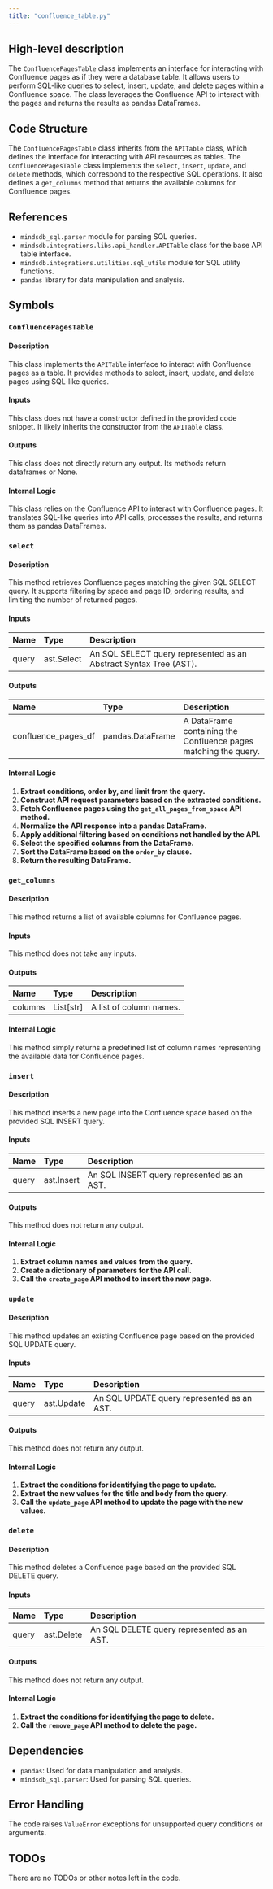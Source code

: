 ```yaml
---
title: "confluence_table.py"
---
```


## High-level description
The `ConfluencePagesTable` class implements an interface for interacting with Confluence pages as if they were a database table. It allows users to perform SQL-like queries to select, insert, update, and delete pages within a Confluence space. The class leverages the Confluence API to interact with the pages and returns the results as pandas DataFrames.

## Code Structure
The `ConfluencePagesTable` class inherits from the `APITable` class, which defines the interface for interacting with API resources as tables. The `ConfluencePagesTable` class implements the `select`, `insert`, `update`, and `delete` methods, which correspond to the respective SQL operations. It also defines a `get_columns` method that returns the available columns for Confluence pages.

## References
- `mindsdb_sql.parser` module for parsing SQL queries.
- `mindsdb.integrations.libs.api_handler.APITable` class for the base API table interface.
- `mindsdb.integrations.utilities.sql_utils` module for SQL utility functions.
- `pandas` library for data manipulation and analysis.

## Symbols

### `ConfluencePagesTable`
#### Description
This class implements the `APITable` interface to interact with Confluence pages as a table. It provides methods to select, insert, update, and delete pages using SQL-like queries.

#### Inputs
This class does not have a constructor defined in the provided code snippet. It likely inherits the constructor from the `APITable` class.

#### Outputs
This class does not directly return any output. Its methods return dataframes or None.

#### Internal Logic
This class relies on the Confluence API to interact with Confluence pages. It translates SQL-like queries into API calls, processes the results, and returns them as pandas DataFrames.

### `select`
#### Description
This method retrieves Confluence pages matching the given SQL SELECT query. It supports filtering by space and page ID, ordering results, and limiting the number of returned pages.

#### Inputs
| Name | Type | Description |
|:-----|:-----|:------------|
| query | ast.Select | An SQL SELECT query represented as an Abstract Syntax Tree (AST). |

#### Outputs
| Name | Type | Description |
|:-----|:-----|:------------|
| confluence_pages_df | pandas.DataFrame | A DataFrame containing the Confluence pages matching the query. |

#### Internal Logic
1. **Extract conditions, order by, and limit from the query.**
2. **Construct API request parameters based on the extracted conditions.**
3. **Fetch Confluence pages using the `get_all_pages_from_space` API method.**
4. **Normalize the API response into a pandas DataFrame.**
5. **Apply additional filtering based on conditions not handled by the API.**
6. **Select the specified columns from the DataFrame.**
7. **Sort the DataFrame based on the `order_by` clause.**
8. **Return the resulting DataFrame.**

### `get_columns`
#### Description
This method returns a list of available columns for Confluence pages.

#### Inputs
This method does not take any inputs.

#### Outputs
| Name | Type | Description |
|:-----|:-----|:------------|
| columns | List[str] | A list of column names. |

#### Internal Logic
This method simply returns a predefined list of column names representing the available data for Confluence pages.

### `insert`
#### Description
This method inserts a new page into the Confluence space based on the provided SQL INSERT query.

#### Inputs
| Name | Type | Description |
|:-----|:-----|:------------|
| query | ast.Insert | An SQL INSERT query represented as an AST. |

#### Outputs
This method does not return any output.

#### Internal Logic
1. **Extract column names and values from the query.**
2. **Create a dictionary of parameters for the API call.**
3. **Call the `create_page` API method to insert the new page.**

### `update`
#### Description
This method updates an existing Confluence page based on the provided SQL UPDATE query.

#### Inputs
| Name | Type | Description |
|:-----|:-----|:------------|
| query | ast.Update | An SQL UPDATE query represented as an AST. |

#### Outputs
This method does not return any output.

#### Internal Logic
1. **Extract the conditions for identifying the page to update.**
2. **Extract the new values for the title and body from the query.**
3. **Call the `update_page` API method to update the page with the new values.**

### `delete`
#### Description
This method deletes a Confluence page based on the provided SQL DELETE query.

#### Inputs
| Name | Type | Description |
|:-----|:-----|:------------|
| query | ast.Delete | An SQL DELETE query represented as an AST. |

#### Outputs
This method does not return any output.

#### Internal Logic
1. **Extract the conditions for identifying the page to delete.**
2. **Call the `remove_page` API method to delete the page.**

## Dependencies
- `pandas`: Used for data manipulation and analysis.
- `mindsdb_sql.parser`: Used for parsing SQL queries.

## Error Handling
The code raises `ValueError` exceptions for unsupported query conditions or arguments. 

## TODOs
There are no TODOs or other notes left in the code.
